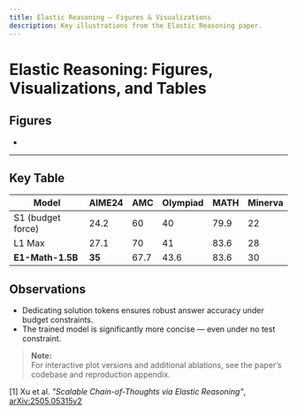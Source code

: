 ```yaml
---
title: Elastic Reasoning — Figures & Visualizations
description: Key illustrations from the Elastic Reasoning paper.
---
```


# Elastic Reasoning: Figures, Visualizations, and Tables

## Figures

*

---



## Key Table

| Model             | AIME24 | AMC  | Olympiad | MATH | Minerva |
|------------------|--------|------|----------|------|---------|
| S1 (budget force) | 24.2   | 60   | 40       | 79.9 | 22      |
| L1 Max            | 27.1   | 70   | 41       | 83.6 | 28      |
| **E1-Math-1.5B**  | **35** | 67.7 | 43.6     | 83.6 | 30      |

## Observations

- Dedicating solution tokens ensures robust answer accuracy under budget constraints.
- The trained model is significantly more concise — even under no test constraint.

> **Note:**  
> For interactive plot versions and additional ablations, see the paper’s codebase and reproduction appendix.


[1] Xu et al. *"Scalable Chain-of-Thoughts via Elastic Reasoning"*, [arXiv:2505.05315v2](https://arxiv.org/abs/2505.05315)